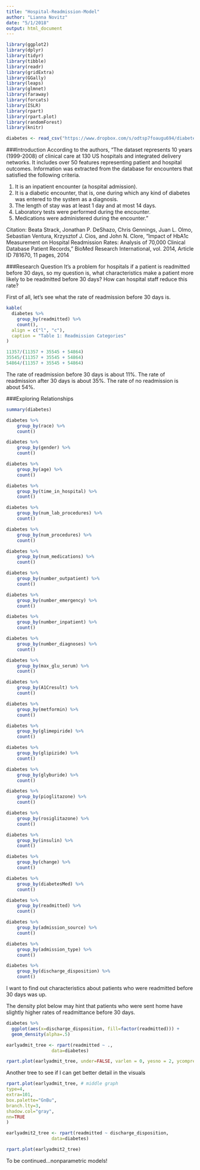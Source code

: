 ```yaml
---
title: "Hospital-Readmission-Model"
author: "Lianna Novitz"
date: "5/1/2018"
output: html_document
---
```


```r
library(ggplot2)
library(dplyr)
library(tidyr)
library(tibble)
library(readr)
library(gridExtra)
library(GGally) 
library(leaps) 
library(glmnet)
library(faraway)
library(forcats)
library(ISLR)
library(rpart)
library(rpart.plot)
library(randomForest)
library(knitr)
```

```r
diabetes <- read_csv("https://www.dropbox.com/s/odtsp7foaugu694/diabetes_data_clean.csv?dl=1")
```

###Introduction
According to the authors, “The dataset represents 10 years (1999-2008) of clinical care at 130 US hospitals and integrated delivery networks. It includes over 50 features representing patient and hospital outcomes. Information was extracted from the database for encounters that satisfied the following criteria.

1. It is an inpatient encounter (a hospital admission).
2. It is a diabetic encounter, that is, one during which any kind of diabetes was entered to the system as a diagnosis.
3. The length of stay was at least 1 day and at most 14 days.
4. Laboratory tests were performed during the encounter.
5. Medications were administered during the encounter."

Citation: Beata Strack, Jonathan P. DeShazo, Chris Gennings, Juan L. Olmo, Sebastian Ventura, Krzysztof J. Cios, and John N. Clore, “Impact of HbA1c Measurement on Hospital Readmission Rates: Analysis of 70,000 Clinical Database Patient Records,” BioMed Research International, vol. 2014, Article ID 781670, 11 pages, 2014

###Research Question
It's a problem for hospitals if a patient is readmitted before 30 days, so my question is, what characteristics make a patient more likely to be readmitted before 30 days? How can hospital staff reduce this rate?

First of all, let's see what the rate of readmission before 30 days is.

```r
kable(
  diabetes %>% 
    group_by(readmitted) %>% 
    count(),
  align = c("l", "c"),
  caption = "Table 1: Readmission Categories"
)
```
```r
11357/(11357 + 35545 + 54864)
35545/(11357 + 35545 + 54864)
54864/(11357 + 35545 + 54864)
```
The rate of readmission before 30 days is about 11%. The rate of readmission after 30 days is about 35%. The rate of no readmission is about 54%.

###Exploring Relationships


```r
summary(diabetes)
```


```r
diabetes %>% 
    group_by(race) %>% 
    count()
```

```r
diabetes %>% 
    group_by(gender) %>% 
    count()
```

```r
diabetes %>% 
    group_by(age) %>% 
    count()
```

```r
diabetes %>% 
    group_by(time_in_hospital) %>% 
    count()
```

```r
diabetes %>% 
    group_by(num_lab_procedures) %>% 
    count()
```

```r
diabetes %>% 
    group_by(num_procedures) %>% 
    count()
```

```r
diabetes %>% 
    group_by(num_medications) %>% 
    count()
```

```r
diabetes %>% 
    group_by(number_outpatient) %>% 
    count()
```

```r
diabetes %>% 
    group_by(number_emergency) %>% 
    count()
```

```r
diabetes %>% 
    group_by(number_inpatient) %>% 
    count()
```

```r
diabetes %>% 
    group_by(number_diagnoses) %>% 
    count()
```

```r
diabetes %>% 
    group_by(max_glu_serum) %>% 
    count()
```

```r
diabetes %>% 
    group_by(A1Cresult) %>% 
    count()
```

```r
diabetes %>% 
    group_by(metformin) %>% 
    count()
```

```r
diabetes %>% 
    group_by(glimepiride) %>% 
    count()
```

```r
diabetes %>% 
    group_by(glipizide) %>% 
    count()
```

```r
diabetes %>% 
    group_by(glyburide) %>% 
    count()
```

```r
diabetes %>% 
    group_by(pioglitazone) %>% 
    count()
```

```r
diabetes %>% 
    group_by(rosiglitazone) %>% 
    count()
```

```r
diabetes %>% 
    group_by(insulin) %>% 
    count()
```

```r
diabetes %>% 
    group_by(change) %>% 
    count()
```

```r
diabetes %>% 
    group_by(diabetesMed) %>% 
    count()
```

```r
diabetes %>% 
    group_by(readmitted) %>% 
    count()
```

```r
diabetes %>% 
    group_by(admission_source) %>% 
    count()
```

```r
diabetes %>% 
    group_by(admission_type) %>% 
    count()
```

```r
diabetes %>% 
    group_by(discharge_disposition) %>% 
    count()
```
I want to find out characteristics about patients who were readmitted before 30 days was up. 

The density plot below may hint that patients who were sent home have slightly higher rates of readmittance before 30 days. 
```r
diabetes %>% 
  ggplot(aes(x=discharge_disposition, fill=factor(readmitted))) +
  geom_density(alpha=.5)
```

```r
earlyadmit_tree <- rpart(readmitted ~ .,
                 data=diabetes)
```

```r
rpart.plot(earlyadmit_tree, under=FALSE, varlen = 0, yesno = 2, ycompress = TRUE)
```
Another tree to see if I can get better detail in the visuals
```r
rpart.plot(earlyadmit_tree, # middle graph
type=4,
extra=101, 
box.palette="GnBu",
branch.lty=3, 
shadow.col="gray", 
nn=TRUE
)
```

```r
earlyadmit2_tree <- rpart(readmitted ~ discharge_disposition,
                 data=diabetes)
```

```r
rpart.plot(earlyadmit2_tree)
```

To be continued...nonparametric models!
